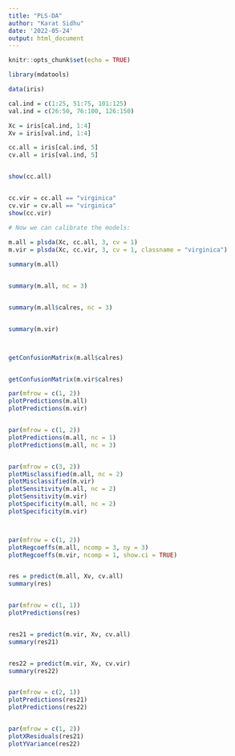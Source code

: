 ```yaml
---
title: "PLS-DA"
author: "Karat Sidhu"
date: '2022-05-24'
output: html_document
---
```


```r
knitr::opts_chunk$set(echo = TRUE)
```


```r

library(mdatools)

data(iris)

cal.ind = c(1:25, 51:75, 101:125)
val.ind = c(26:50, 76:100, 126:150)

Xc = iris[cal.ind, 1:4]
Xv = iris[val.ind, 1:4]

cc.all = iris[cal.ind, 5]
cv.all = iris[val.ind, 5]


show(cc.all)


cc.vir = cc.all == "virginica"
cv.vir = cv.all == "virginica"
show(cc.vir)

```

```r

# Now we can calibrate the models:  
  
m.all = plsda(Xc, cc.all, 3, cv = 1)
m.vir = plsda(Xc, cc.vir, 3, cv = 1, classname = "virginica")

summary(m.all)


summary(m.all, nc = 3)


summary(m.all$calres, nc = 3)


summary(m.vir)



getConfusionMatrix(m.all$calres)


getConfusionMatrix(m.vir$calres)


```



```r

par(mfrow = c(1, 2))
plotPredictions(m.all)
plotPredictions(m.vir)


par(mfrow = c(1, 2))
plotPredictions(m.all, nc = 1)
plotPredictions(m.all, nc = 3)


par(mfrow = c(3, 2))
plotMisclassified(m.all, nc = 2)
plotMisclassified(m.vir)
plotSensitivity(m.all, nc = 2)
plotSensitivity(m.vir)
plotSpecificity(m.all, nc = 2)
plotSpecificity(m.vir)



par(mfrow = c(1, 2))
plotRegcoeffs(m.all, ncomp = 3, ny = 3)
plotRegcoeffs(m.vir, ncomp = 1, show.ci = TRUE)


res = predict(m.all, Xv, cv.all)
summary(res)


par(mfrow = c(1, 1))
plotPredictions(res)


res21 = predict(m.vir, Xv, cv.all)
summary(res21)


res22 = predict(m.vir, Xv, cv.vir)
summary(res22)


par(mfrow = c(2, 1))
plotPredictions(res21)
plotPredictions(res22)


par(mfrow = c(1, 2))
plotXResiduals(res21)
plotYVariance(res22)


```

